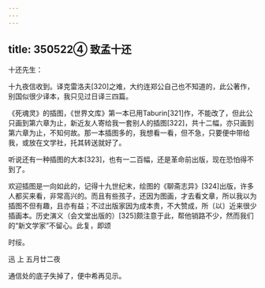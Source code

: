 ```yaml
---
---
---
```

title: 350522④ 致孟十还
---




十还先生：

十九夜信收到。译克雷洛夫[320]之难，大约连郑公自己也不知道的，此公著作，别国似很少译本，我只见过日译三四篇。

《死魂灵》的插图，《世界文库》第一本已用Taburin[321]作，不能改了，但此公只画到第六章为止，新近友人寄给我一套别人的插图[322]，共十二幅，亦只画到第六章为止，不知何故。那一本插图多的，我想看一看，但不急，只要便中带给我，或放在文学社，托其转送就好了。

听说还有一种插图的大本[323]，也有一二百幅，还是革命前出版，现在恐怕得不到了。

欢迎插图是一向如此的，记得十九世纪末，绘图的《聊斋志异》[324]出版，许多人都买来看，非常高兴的。而且有些孩子，还因为图画，才去看文章，所以我以为插图不但有趣，且亦有益；不过出版家因为成本贵，不大赞成，所〔以〕近来很少插画本。历史演义（会文堂出版的）[325]颇注意于此，帮他销路不少，然而我们的“新文学家”不留心。此复，即颂

时绥。

迅 上 五月廿二夜

通信处的底子失掉了，便中希再见示。